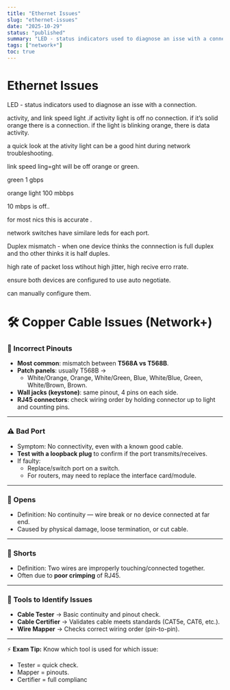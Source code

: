 ```yaml
---
title: "Ethernet Issues"
slug: "ethernet-issues"
date: "2025-10-29"
status: "published"
summary: "LED - status indicators used to diagnose an isse with a connection."
tags: ["network+"]
toc: true
---
```


# Ethernet Issues

LED - status indicators used to diagnose an isse with a connection. 

activity, and link speed light .if activity light is off no connection. if it’s solid orange there is a connection. if the light is blinking orange, there is data activity. 

a quick look at the ativity light can be a good hint during network troubleshooting. 

link speed ling=ght will be off orange or green. 

green 1 gbps 

orange light 100 mbbps 

10 mbps is off.. 

for most nics this is accurate .

network switches have similare leds for each port. 

Duplex mismatch - when one device thinks the connnection is full duplex and tho other thinks it is half duples. 

high rate of packet loss wtihout high jitter, high recive erro rrate. 

ensure both devices are configured to use auto negotiate. 

can manually configure them. 

# 🛠 Copper Cable Issues (Network+)

### 🔌 Incorrect Pinouts

- **Most common**: mismatch between **T568A vs T568B**.
- **Patch panels**: usually T568B →
    - White/Orange, Orange, White/Green, Blue, White/Blue, Green, White/Brown, Brown.
- **Wall jacks (keystone)**: same pinout, 4 pins on each side.
- **RJ45 connectors**: check wiring order by holding connector up to light and counting pins.

---

### ⚠️ Bad Port

- Symptom: No connectivity, even with a known good cable.
- **Test with a loopback plug** to confirm if the port transmits/receives.
- If faulty:
    - Replace/switch port on a switch.
    - For routers, may need to replace the interface card/module.

---

### 🚫 Opens

- Definition: No continuity — wire break or no device connected at far end.
- Caused by physical damage, loose termination, or cut cable.

---

### 🔀 Shorts

- Definition: Two wires are improperly touching/connected together.
- Often due to **poor crimping** of RJ45.

---

### 🧰 Tools to Identify Issues

- **Cable Tester** → Basic continuity and pinout check.
- **Cable Certifier** → Validates cable meets standards (CAT5e, CAT6, etc.).
- **Wire Mapper** → Checks correct wiring order (pin-to-pin).

---

⚡ **Exam Tip:** Know which tool is used for which issue:

- Tester = quick check.
- Mapper = pinouts.
- Certifier = full complianc